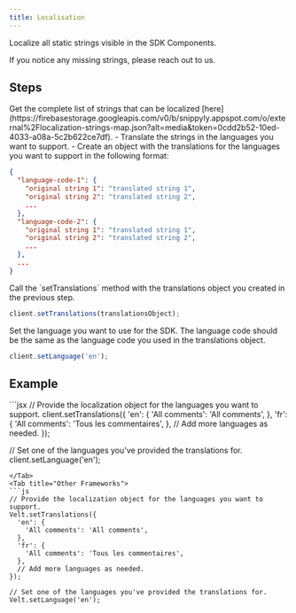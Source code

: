 ```yaml
---
title: Localisation
---
```


Localize all static strings visible in the SDK Components.

<Warning>
    If you notice any missing strings, please reach out to us.
</Warning>

## Steps
<Steps>
<Step title="Download the list of static strings">
Get the complete list of strings that can be localized [here](https://firebasestorage.googleapis.com/v0/b/snippyly.appspot.com/o/external%2Flocalization-strings-map.json?alt=media&token=0cdd2b52-10ed-4033-a08a-5c2b622ce7df).
</Step>
<Step title="Translate the strings and create the translations object">
- Translate the strings in the languages you want to support.
- Create an object with the translations for the languages you want to support in the following format:

```json
{
  "language-code-1": {
    "original string 1": "translated string 1",
    "original string 2": "translated string 2",
    ...
  },
  "language-code-2": {
    "original string 1": "translated string 1",
    "original string 2": "translated string 2",
    ...
  },
  ...
}
```
</Step>
<Step title="Provide the translations object to the SDK">
Call the `setTranslations` method with the translations object you created in the previous step.

```js
client.setTranslations(translationsObject);
```
</Step>

<Step title="Set the language">
Set the language you want to use for the SDK. The language code should be the same as the language code you used in the translations object.

```js
client.setLanguage('en');
```
</Step>
</Steps>

## Example
<Tabs>
<Tab title="React / Next.js">
```jsx
// Provide the localization object for the languages you want to support.
client.setTranslations({
  'en': {
    'All comments': 'All comments',
  },
  'fr': {
    'All comments': 'Tous les commentaires',
  },
  // Add more languages as needed.
});

// Set one of the languages you've provided the translations for.
client.setLanguage('en');
```
</Tab>
<Tab title="Other Frameworks">
```js
// Provide the localization object for the languages you want to support.
Velt.setTranslations({
  'en': {
    'All comments': 'All comments',
  },
  'fr': {
    'All comments': 'Tous les commentaires',
  },
  // Add more languages as needed.
});

// Set one of the languages you've provided the translations for.
Velt.setLanguage('en');
```
</Tab>
</Tabs>